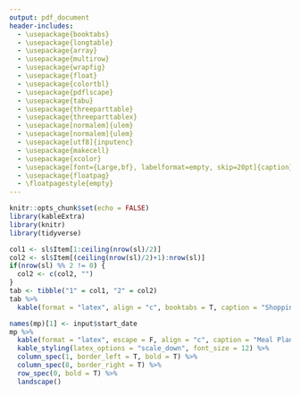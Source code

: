 ```yaml
---
output: pdf_document
header-includes:
  - \usepackage{booktabs}
  - \usepackage{longtable}
  - \usepackage{array}
  - \usepackage{multirow}
  - \usepackage{wrapfig}
  - \usepackage{float}
  - \usepackage{colortbl}
  - \usepackage{pdflscape}
  - \usepackage{tabu}
  - \usepackage{threeparttable}
  - \usepackage{threeparttablex}
  - \usepackage[normalem]{ulem}
  - \usepackage[normalem]{ulem}
  - \usepackage[utf8]{inputenc}
  - \usepackage{makecell}
  - \usepackage{xcolor}
  - \usepackage[font={Large,bf}, labelformat=empty, skip=20pt]{caption}
  - \usepackage{floatpag}
  - \floatpagestyle{empty}
---
```



```r
knitr::opts_chunk$set(echo = FALSE)
library(kableExtra)
library(knitr)
library(tidyverse)
```


\pagenumbering{gobble}

```r
col1 <- sl$Item[1:ceiling(nrow(sl)/2)]
col2 <- sl$Item[(ceiling(nrow(sl)/2)+1):nrow(sl)]
if(nrow(sl) %% 2 != 0) {
  col2 <- c(col2, "")
}
tab <- tibble("1" = col1, "2" = col2)
tab %>%
  kable(format = "latex", align = "c", booktabs = T, caption = "Shopping List")

```

```r
names(mp)[1] <- input$start_date
mp %>%
  kable(format = "latex", escape = F, align = "c", caption = "Meal Plan") %>%
  kable_styling(latex_options = "scale_down", font_size = 12) %>%
  column_spec(1, border_left = T, bold = T) %>%
  column_spec(8, border_right = T) %>%
  row_spec(0, bold = T) %>%
  landscape()
  
```